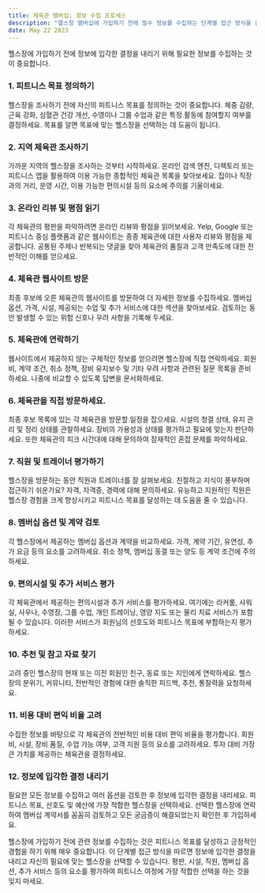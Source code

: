 ```yaml
---
title: 체육관 멤버십: 정보 수집 프로세스
description: "헬스장 멤버십에 가입하기 전에 필수 정보를 수집하는 단계별 접근 방식을 간략하게 설명합니다."
date: May 22 2023
---
```


헬스장에 가입하기 전에 정보에 입각한 결정을 내리기 위해 필요한 정보를 수집하는 것이 중요합니다.

### 1. 피트니스 목표 정의하기
헬스장을 조사하기 전에 자신의 피트니스 목표를 정의하는 것이 중요합니다. 체중 감량, 근육 강화, 심혈관 건강 개선, 수영이나 그룹 수업과 같은 특정 활동에 참여할지 여부를 결정하세요. 목표를 알면 목표에 맞는 헬스장을 선택하는 데 도움이 됩니다.

### 2. 지역 체육관 조사하기
가까운 지역의 헬스장을 조사하는 것부터 시작하세요. 온라인 검색 엔진, 디렉토리 또는 피트니스 앱을 활용하여 이용 가능한 종합적인 체육관 목록을 찾아보세요. 집이나 직장과의 거리, 운영 시간, 이용 가능한 편의시설 등의 요소에 주의를 기울이세요.

### 3. 온라인 리뷰 및 평점 읽기
각 체육관의 평판을 파악하려면 온라인 리뷰와 평점을 읽어보세요. Yelp, Google 또는 피트니스 중심 플랫폼과 같은 웹사이트는 종종 체육관에 대한 사용자 리뷰와 평점을 제공합니다. 공통된 주제나 반복되는 댓글을 찾아 체육관의 품질과 고객 만족도에 대한 전반적인 이해를 얻으세요.

### 4. 체육관 웹사이트 방문
최종 후보에 오른 체육관의 웹사이트를 방문하여 더 자세한 정보를 수집하세요. 멤버십 옵션, 가격, 시설, 제공되는 수업 및 추가 서비스에 대한 섹션을 찾아보세요. 검토하는 동안 발생할 수 있는 위험 신호나 우려 사항을 기록해 두세요.

### 5. 체육관에 연락하기
웹사이트에서 제공하지 않는 구체적인 정보를 얻으려면 헬스장에 직접 연락하세요. 회원비, 계약 조건, 취소 정책, 장비 유지보수 및 기타 우려 사항과 관련된 질문 목록을 준비하세요. 나중에 비교할 수 있도록 답변을 문서화하세요.

### 6. 체육관을 직접 방문하세요.
최종 후보 목록에 있는 각 체육관을 방문할 일정을 잡으세요. 시설의 청결 상태, 유지 관리 및 정리 상태를 관찰하세요. 장비의 가용성과 상태를 평가하고 필요에 맞는지 판단하세요. 또한 체육관의 피크 시간대에 대해 문의하여 잠재적인 혼잡 문제를 파악하세요.

### 7. 직원 및 트레이너 평가하기
헬스장을 방문하는 동안 직원과 트레이너를 잘 살펴보세요. 친절하고 지식이 풍부하며 접근하기 쉬운가요? 자격, 자격증, 경력에 대해 문의하세요. 유능하고 지원적인 직원은 헬스장 경험을 크게 향상시키고 피트니스 목표를 달성하는 데 도움을 줄 수 있습니다.

### 8. 멤버십 옵션 및 계약 검토
각 헬스장에서 제공하는 멤버십 옵션과 계약을 비교하세요. 가격, 계약 기간, 유연성, 추가 요금 등의 요소를 고려하세요. 취소 정책, 멤버십 동결 또는 양도 등 계약 조건에 주의하세요.

### 9. 편의시설 및 추가 서비스 평가
각 체육관에서 제공하는 편의시설과 추가 서비스를 평가하세요. 여기에는 라커룸, 샤워실, 사우나, 수영장, 그룹 수업, 개인 트레이닝, 영양 지도 또는 물리 치료 서비스가 포함될 수 있습니다. 이러한 서비스가 회원님의 선호도와 피트니스 목표에 부합하는지 평가하세요.

### 10. 추천 및 참고 자료 찾기
고려 중인 헬스장의 현재 또는 이전 회원인 친구, 동료 또는 지인에게 연락하세요. 헬스장의 분위기, 커뮤니티, 전반적인 경험에 대한 솔직한 피드백, 추천, 통찰력을 요청하세요.

### 11. 비용 대비 편익 비율 고려
수집한 정보를 바탕으로 각 체육관의 전반적인 비용 대비 편익 비율을 평가합니다. 회원비, 시설, 장비 품질, 수업 가능 여부, 고객 지원 등의 요소를 고려하세요. 투자 대비 가장 큰 가치를 제공하는 체육관을 결정하세요.

### 12. 정보에 입각한 결정 내리기
필요한 모든 정보를 수집하고 여러 옵션을 검토한 후 정보에 입각한 결정을 내리세요. 피트니스 목표, 선호도 및 예산에 가장 적합한 헬스장을 선택하세요. 선택한 헬스장에 연락하여 멤버십 계약서를 꼼꼼히 검토하고 모든 궁금증이 해결되었는지 확인한 후 가입하세요.

헬스장에 가입하기 전에 관련 정보를 수집하는 것은 피트니스 목표를 달성하고 긍정적인 경험을 하기 위해 매우 중요합니다. 이 단계별 접근 방식을 따르면 정보에 입각한 결정을 내리고 자신의 필요에 맞는 헬스장을 선택할 수 있습니다. 평판, 시설, 직원, 멤버십 옵션, 추가 서비스 등의 요소를 평가하여 피트니스 여정에 가장 적합한 선택을 하는 것을 잊지 마세요.